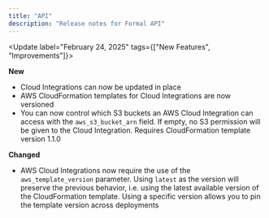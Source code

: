 ```yaml
---
title: "API"
description: "Release notes for Formal API"
---
```


<Update label="February 24, 2025" tags={["New Features", "Improvements"]}>

**New**
- Cloud Integrations can now be updated in place
- AWS CloudFormation templates for Cloud Integrations are now versioned
- You can now control which S3 buckets an AWS Cloud Integration can access with the `aws_s3_bucket_arn` field. If empty, no S3 permission will be given to the Cloud Integration. Requires CloudFormation template version 1.1.0

**Changed**
- AWS Cloud Integrations now require the use of the `aws_template_version` parameter. Using `latest` as the version will preserve the previous behavior, i.e. using the latest available version of the CloudFormation template. Using a specific version allows you to pin the template version across deployments

</Update>

